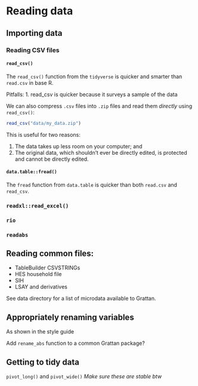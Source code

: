 # Reading data

## Importing data

### Reading CSV files

#### `read_csv()`

The `read_csv()` function from the `tidyverse` is quicker and smarter than `read.csv` in base R. 

Pitfalls:
1. read_csv is quicker because it surveys a sample of the data

We can also compress `.csv` files into `.zip` files and read them _directly_ using `read_csv()`:

```r
read_csv("data/my_data.zip")
```

This is useful for two reasons: 

1. The data takes up less room on your computer; and
2. The original data, which shouldn't ever be directly edited, is protected and cannot be directly edited.

#### `data.table::fread()`

The `fread` function from `data.table` is quicker than both `read.csv` and `read_csv`. 



### `readxl::read_excel()`

### `rio` 

### `readabs`



## Reading common files:

- TableBuilder CSVSTRINGs
- HES household file
- SIH
- LSAY and derivatives

See data directory for a list of microdata available to Grattan.



## Appropriately renaming variables

As shown in the style guide

Add `rename_abs` function to a common Grattan package?


## Getting to tidy data

`pivot_long()` and `pivot_wide()`
_Make sure these are stable btw_


